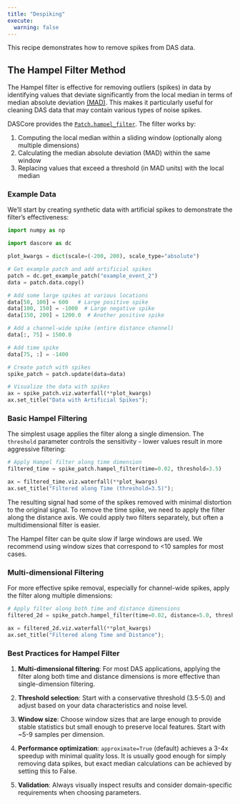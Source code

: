 ```yaml
---
title: "Despiking"
execute:
  warning: false
---
```


This recipe demonstrates how to remove spikes from DAS data.


## The Hampel Filter Method

The Hampel filter is effective for removing outliers (spikes) in data by identifying values that deviate significantly from the local median in terms of median absolute deviation [(MAD)](https://en.wikipedia.org/wiki/Median_absolute_deviation). This makes it particularly useful for cleaning DAS data that may contain various types of noise spikes.

DASCore provides the [`Patch.hampel_filter`](`dascore.Patch.hampel_filter`). The filter works by:

1. Computing the local median within a sliding window (optionally along multiple dimensions)
2. Calculating the median absolute deviation (MAD) within the same window
3. Replacing values that exceed a threshold (in MAD units) with the local median

### Example Data

We'll start by creating synthetic data with artificial spikes to demonstrate the filter's effectiveness:

```python
import numpy as np

import dascore as dc

plot_kwargs = dict(scale=(-200, 200), scale_type="absolute")

# Get example patch and add artificial spikes
patch = dc.get_example_patch("example_event_2")
data = patch.data.copy()

# Add some large spikes at various locations
data[50, 100] = 600   # Large positive spike
data[100, 150] = -1000  # Large negative spike
data[150, 200] = 1200.0  # Another positive spike

# Add a channel-wide spike (entire distance channel)
data[:, 75] = 1500.0

# Add time spike
data[75, :] = -1400

# Create patch with spikes
spike_patch = patch.update(data=data)

# Visualize the data with spikes
ax = spike_patch.viz.waterfall(**plot_kwargs)
ax.set_title("Data with Artificial Spikes");
```

### Basic Hampel Filtering

The simplest usage applies the filter along a single dimension. The `threshold` parameter controls the sensitivity - lower values result in more aggressive filtering:

```python
# Apply Hampel filter along time dimension
filtered_time = spike_patch.hampel_filter(time=0.02, threshold=3.5)

ax = filtered_time.viz.waterfall(**plot_kwargs)
ax.set_title("Filtered along Time (threshold=3.5)");
```
The resulting signal had some of the spikes removed with minimal distortion to the original signal. To remove the time spike, we need to apply the filter along the distance axis. We could apply two filters separately, but often a multidimensional filter is easier.  


::: {.callout-warning}
The Hampel filter can be quite slow if large windows are used. We recommend using window sizes that correspond to <10 samples for most cases.
:::

### Multi-dimensional Filtering

For more effective spike removal, especially for channel-wide spikes, apply the filter along multiple dimensions:

```python
# Apply filter along both time and distance dimensions
filtered_2d = spike_patch.hampel_filter(time=0.02, distance=5.0, threshold=3.5)

ax = filtered_2d.viz.waterfall(**plot_kwargs)
ax.set_title("Filtered along Time and Distance");
```

### Best Practices for Hampel Filter

1. **Multi-dimensional filtering**: For most DAS applications, applying the filter along both time and distance dimensions is more effective than single-dimension filtering.

2. **Threshold selection**: Start with a conservative threshold (3.5-5.0) and adjust based on your data characteristics and noise level.

3. **Window size**: Choose window sizes that are large enough to provide stable statistics but small enough to preserve local features. Start with ~5-9 samples per dimension.

4. **Performance optimization**: `approximate=True` (default) achieves a 3-4x speedup with minimal quality loss. It is usually good enough for simply removing data spikes, but exact median calculations can be achieved by setting this to False.

5. **Validation**: Always visually inspect results and consider domain-specific requirements when choosing parameters.

